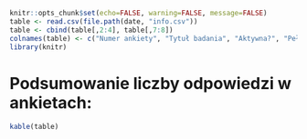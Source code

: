 ```r
knitr::opts_chunk$set(echo=FALSE, warning=FALSE, message=FALSE)
table <- read.csv(file.path(date, "info.csv"))
table <- cbind(table[,2:4], table[,7:8])
colnames(table) <- c("Numer ankiety", "Tytuł badania", "Aktywna?", "Pełnych odpowiedzi", "Wszystkich odpowiedzi")
library(knitr)
```

Podsumowanie liczby odpowiedzi w ankietach:
===========================================

``` r
kable(table)
```

